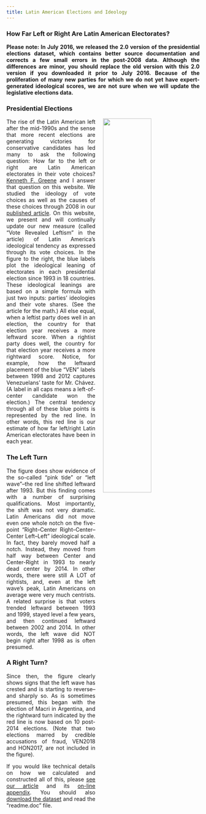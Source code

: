 ```yaml
---
title: Latin American Elections and Ideology
---
```


### How Far Left or Right Are Latin American Electorates?

<p style="text-align: justify;">**Please note: In July 2016, we released the 2.0 version of the presidential elections dataset, which contains better source documentation and corrects a few small errors in the post-2008 data. Although the differences are minor, you should replace the old version with this 2.0 version if you downloaded it prior to July 2016. Because of the proliferation of many new parties for which we do not yet have expert-generated ideological scores, we are not sure when we will update the legislative elections data.**</p>

### Presidential Elections
![](./img.jpg){style="float:right; margin-left: 20px; width: 50%;"}
<p style="text-align: justify;">The rise of the Latin American left after the mid-1990s and the sense that more recent elections are generating victories for conservative candidates has led many to ask the following question: How far to the left or right are Latin American electorates in their vote choices? [Kenneth F. Greene](https://liberalarts.utexas.edu/government/faculty/greenekf) and I answer that question on this website. We studied the ideology of vote choices as well as the causes of these choices through 2008 in our [published article](https://www.cambridge.org/core/journals/world-politics/article/abs/latin-american-lefts-mandate-freemarket-policies-and-issue-voting-in-new-democracies/694ED5A111E4E02290387D3DC44173C2). On this website, we present and will continually update our new measure (called "Vote Revealed Leftism" in the article) of Latin America's ideological tendency as expressed through its vote choices. In the figure to the right, the blue labels plot the ideological leaning of electorates in each presidential election since 1993 in 18 countries. These ideological leanings are based on a simple formula with just two inputs: parties' ideologies and their vote shares. (See the article for the math.) All else equal, when a leftist party does well in an election, the country for that election year receives a more leftward score. When a rightist party does well, the country for that election year receives a more rightward score. Notice, for example, how the leftward placement of the blue "VEN" labels between 1998 and 2012 captures Venezuelans' taste for Mr. Chávez. (A label in all caps means a left-of-center candidate won the election.) The central tendency through all of these blue points is represented by the red line. In other words, this red line is our estimate of how far left/right Latin American electorates have been in each year.</p>


### The Left Turn

<p style="text-align: justify;">The figure does show evidence of the so-called "pink tide" or "left wave"--the red line shifted leftward after 1993. But this finding comes with a number of surprising qualifications. Most importantly, the shift was not very dramatic. Latin Americans did not move even one whole notch on the five-point "Right--Center Right--Center--Center Left--Left" ideological scale. In fact, they barely moved half a notch. Instead, they moved from half way between Center and Center-Right in 1993 to nearly dead center by 2014. In other words, there were still A LOT of rightists, and, even at the left wave's peak, Latin Americans on average were very much centrists. A related surprise is that voters trended leftward between 1993 and 1999, stayed level a few years, and then continued leftward between 2002 and 2014. In other words, the left wave did NOT begin right after 1998 as is often presumed.</p>

### A Right Turn?

<p style="text-align: justify;">Since then, the figure clearly shows signs that the left wave has crested and is starting to reverse--and sharply so. As is sometimes presumed, this began with the election of Macri in Argentina, and the rightward turn indicated by the red line is now based on 10 post-2014 elections. (Note that two elections marred by credible accusations of fraud, VEN2018 and HON2017, are not included in the figure).</p>

<p style="text-align: justify;">If you would like technical details on how we calculated and constructed all of this, please [see our article](https://www.cambridge.org/core/journals/world-politics/article/abs/latin-american-lefts-mandate-freemarket-policies-and-issue-voting-in-new-democracies/694ED5A111E4E02290387D3DC44173C2) and its [on-line appendix](./Latin American Left's Mandate ON-LINE APPENDIX.pdf). You should also [download the dataset](https://www.dropbox.com/sh/lu5pteaoqynx15j/AACOuOvmcvDuigqaHp5W1ThLa?dl=0) and read the "readme.doc" file.</p>

